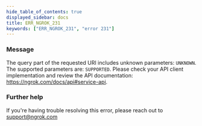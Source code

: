 ```yaml
---
hide_table_of_contents: true
displayed_sidebar: docs
title: ERR_NGROK_231
keywords: ["ERR_NGROK_231", "error 231"]
---
```


### Message

The query part of the requested URI includes unknown parameters: `UNKNOWN`. The supported parameters are: `SUPPORTED`. Please check your API client implementation and review the API documentation: https://ngrok.com/docs/api#service-api.

### Further help

If you're having trouble resolving this error, please reach out to [support@ngrok.com](mailto:support@ngrok.com?subject=Help%20with%20ERR_NGROK_231)
